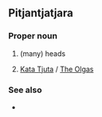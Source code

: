 {{also|Kata Tjuta}}
==Pitjantjatjara==

===Proper noun===
{{head|pjt|proper noun|head=[[kata|Kata]] [[tjuṯa|Tjuṯa]]}}

# {{lb|pjt|literally}} (many) heads
# [[Kata Tjuta]] / [[The Olgas]]

===See also===
* {{l|pjt|Uluṟu}}

{{topics|pjt|Geology|Australia}}